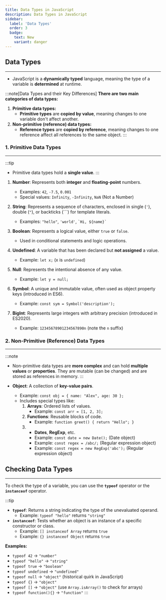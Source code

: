 ```yaml
---
title: Data Types in JavaScript
description: Data Types in JavaScript
sidebar:
  label: 'Data Types'
  order: 3
  badge:
    text: New
    variant: danger
---
```


## Data Types
---

- JavaScript is a **dynamically typed** language, meaning the type of a variable is **determined** at runtime.

:::note[Data Types and their Key Differences]
**There are two main categories of data types:** 
1. **Primitive data types:**  
   - **Primitive types** are **copied by value**, meaning changes to one variable don't affect another.
2. **Non-primitive (reference) data types:**
   - **Reference types** are **copied by reference**, meaning changes to one reference affect all references to the same object.
:::

### 1. Primitive Data Types
---

:::tip
- Primitive data types hold a **single value**. 
:::
1. **Number**: Represents both **integer** and **floating-point** numbers.
   - Examples: `42`, `-7.5`, `0.001`
   - Special values: `Infinity`, `-Infinity`, `NaN` (Not a Number)

2. **String**: Represents a sequence of characters, enclosed in single (`'`), double (`"`), or backticks (```) for template literals.
   - Examples: `"hello"`, `'world'`, `` `Hi, ${name}` ``

3. **Boolean**: Represents a logical value, either `true` or `false`.
   - Used in conditional statements and logic operations.

4. **Undefined**: A variable that has been declared but **not assigned** a value.
   - Example: `let x;` (x is `undefined`)

5. **Null**: Represents the intentional absence of any value.
   - Example: `let y = null;`

6. **Symbol**: A unique and immutable value, often used as object property keys (introduced in ES6).
   - Example: `const sym = Symbol('description');`

7. **BigInt**: Represents large integers with arbitrary precision (introduced in ES2020).
   - Example: `12345678901234567890n` (note the `n` suffix)

### 2. Non-Primitive (Reference) Data Types
---
:::note
- Non-primitive data types are **more complex** and can hold **multiple values** or **properties**. They are mutable (can be changed) and are stored as references in memory.
:::

- **Object**: A collection of **key-value pairs**.
   - Example: `const obj = { name: "Alex", age: 30 };`
   - Includes special types like:
     1. **Arrays**: Ordered lists of values.
        - Example: `const arr = [1, 2, 3];`
     2. **Functions**: Reusable blocks of code.
        - Example: `function greet() { return "Hello"; }`
     3. - **Dates**, **RegExp**, etc.
        - Example: `const date = new Date();` (Date object)
        - Example: `const regex = /abc/;` (Regular expression object)
        - Example: `const regex = new RegExp('abc');` (Regular expression object)

## Checking Data Types
---

To check the type of a variable, you can use the **`typeof`** operator or the **`instanceof`** operator.

:::tip
- **`typeof`**: Returns a string indicating the type of the unevaluated operand.
  - Example: `typeof "hello"` returns `"string"`
- **`instanceof`**: Tests whether an object is an instance of a specific constructor or class.
   - Example: `[] instanceof Array` returns `true`
   - Example: `{} instanceof Object` returns `true`

**Examples:**
- `typeof 42` → `"number"`
- `typeof "hello"` → `"string"`
- `typeof true` → `"boolean"`
- `typeof undefined` → `"undefined"`
- `typeof null` → `"object"` (historical quirk in JavaScript)
- `typeof {}` → `"object"`
- `typeof []` → `"object"` (use `Array.isArray()` to check for arrays)
- `typeof function(){}` → `"function"`
:::
